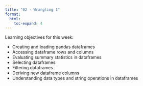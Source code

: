 ```yaml
---
title: "02 - Wrangling 1"
format:
  html:
    toc-expand: 4
---
```


Learning objectives for this week:

- Creating and loading pandas dataframes
- Accessing dataframe rows and columns
- Evaluating summary statistics in dataframes
- Selecting dataframes
- Filtering dataframes
- Deriving new dataframe columns
- Understanding data types and string operations in dataframes

